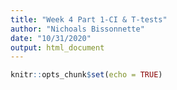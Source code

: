 ```yaml
---
title: "Week 4 Part 1-CI & T-tests"
author: "Nichoals Bissonnette"
date: "10/31/2020"
output: html_document
---
```


```r
knitr::opts_chunk$set(echo = TRUE)
```
